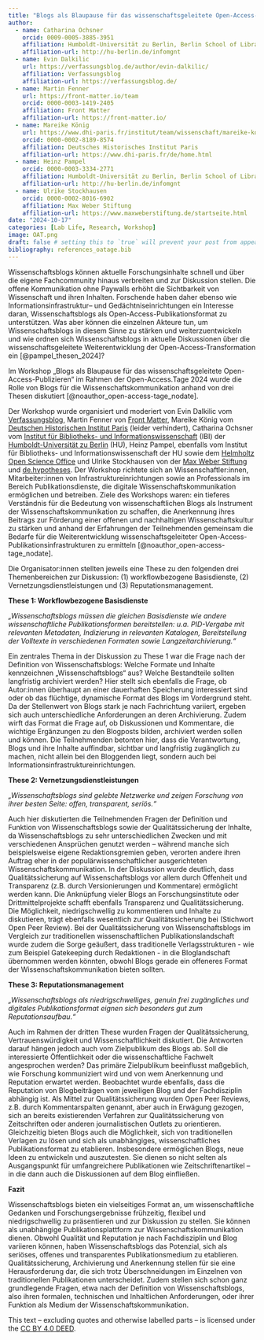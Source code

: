 ```yaml
---
title: "Blogs als Blaupause für das wissenschaftsgeleitete Open-Access-Publizieren"
author:
  - name: Catharina Ochsner
    orcid: 0009-0005-3885-3951 
    affiliation: Humboldt-Universität zu Berlin, Berlin School of Library and Information Science
    affiliation-url: http://hu-berlin.de/infomgnt 
  - name: Evin Dalkilic
    url: https://verfassungsblog.de/author/evin-dalkilic/
    affiliation: Verfassungsblog
    affiliation-url: https://verfassungsblog.de/
  - name: Martin Fenner
    url: https://front-matter.io/team
    orcid: 0000-0003-1419-2405
    affiliation: Front Matter
    affiliation-url: https://front-matter.io/
  - name: Mareike König
    url: https://www.dhi-paris.fr/institut/team/wissenschaft/mareike-koenig.html
    orcid: 0000-0002-8189-8574
    affiliation: Deutsches Historisches Institut Paris
    affiliation-url: https://www.dhi-paris.fr/de/home.html
  - name: Heinz Pampel
    orcid: 0000-0003-3334-2771
    affiliation: Humboldt-Universität zu Berlin, Berlin School of Library and Information Science & Helmholtz-Gemeinschaft, Helmholtz Open Science Office
    affiliation-url: http://hu-berlin.de/infomgnt
  - name: Ulrike Stockhausen
    orcid: 0000-0002-8016-6902
    affiliation: Max Weber Stiftung
    affiliation-url: https://www.maxweberstiftung.de/startseite.html
date: "2024-10-17"
categories: [Lab Life, Research, Workshop]
image: OAT.png
draft: false # setting this to `true` will prevent your post from appearing on your listing page until you're ready!
bibliography: references_oatage.bib
---
```


Wissenschaftsblogs können aktuelle Forschungsinhalte schnell und über die eigene Fachcommunity hinaus verbreiten und zur Diskussion stellen. Die offene Kommunikation ohne Paywalls erhöht die Sichtbarkeit von Wissenschaft und ihren Inhalten. Forschende haben daher ebenso wie Informationsinfrastruktur-- und Gedächtniseinrichtungen ein Interesse daran, Wissenschaftsblogs als Open-Access-Publikationsformat zu unterstützen. Was aber können die einzelnen Akteure tun, um Wissenschaftsblogs in diesem Sinne zu stärken und weiterzuentwickeln und wie ordnen sich Wissenschaftsblogs in aktuelle Diskussionen über die wissenschaftsgeleitete Weiterentwicklung der Open-Access-Transformation ein [@pampel_thesen_2024]?

Im Workshop „Blogs als Blaupause für das wissenschaftsgeleitete Open-Access-Publizieren“ im Rahmen der Open-Access.Tage 2024 wurde die Rolle von Blogs für die Wissenschaftskommunikation anhand von drei Thesen diskutiert [@noauthor_open-access-tage_nodate].

Der Workshop wurde organisiert und moderiert von Evin Dalkilic vom [Verfassungsblog](https://verfassungsblog.de/), Martin Fenner von [Front Matter](https://front-matter.io/), Mareike König vom [Deutschen Historischen Institut Paris](https://www.dhi-paris.fr/home.html) (leider verhindert), Catharina Ochsner vom [Institut für Bibliotheks- und Informationswissenschaft](https://www.ibi.hu-berlin.de/de) (IBI) der [Humboldt-Universität zu Berlin](https://www.hu-berlin.de/de) (HU), Heinz Pampel, ebenfalls vom Institut für Bibliotheks- und Informationswissenschaft der HU sowie dem [Helmholtz Open Science Office](https://os.helmholtz.de/) und Ulrike Stockhausen von der [Max Weber Stiftung](https://www.maxweberstiftung.de/startseite.html) und [de.hypotheses](https://de.hypotheses.org/). Der Workshop richtete sich an Wissenschaftler:innen, Mitarbeiter:innen von Infrastruktureinrichtungen sowie an Professionals im Bereich Publikationsdienste, die digitale Wissenschaftskommunikation ermöglichen und betreiben. Ziele des Workshops waren: ein tieferes Verständnis für die Bedeutung von wissenschaftlichen Blogs als Instrument der Wissenschaftskommunikation zu schaffen, die Anerkennung ihres Beitrags zur Förderung einer offenen und nachhaltigen Wissenschaftskultur zu stärken und anhand der Erfahrungen der Teilnehmenden gemeinsam die Bedarfe für die Weiterentwicklung wissenschaftsgeleiteter Open-Access-Publikationsinfrastrukturen zu ermitteln [@noauthor_open-access-tage_nodate].

Die Organisator:innen stellten jeweils eine These zu den folgenden drei Themenbereichen zur Diskussion: (1) workflowbezogene Basisdienste, (2) Vernetzungsdienstleistungen und (3) Reputationsmanagement.

**These 1: Workflowbezogene Basisdienste**

*„Wissenschaftsblogs müssen die gleichen Basisdienste wie andere wissenschaftliche Publikationsformen bereitstellen: u.a. PID-Vergabe mit relevanten Metadaten, Indizierung in relevanten Katalogen, Bereitstellung der Volltexte in verschiedenen Formaten sowie Langzeitarchivierung.“*

Ein zentrales Thema in der Diskussion zu These 1 war die Frage nach der Definition von Wissenschaftsblogs: Welche Formate und Inhalte kennzeichnen „Wissenschaftsblogs“ aus? Welche Bestandteile sollten langfristig archiviert werden? Hier stellt sich ebenfalls die Frage, ob Autor:innen überhaupt an einer dauerhaften Speicherung interessiert sind oder ob das flüchtige, dynamische Format des Blogs im Vordergrund steht. Da der Stellenwert von Blogs stark je nach Fachrichtung variiert, ergeben sich auch unterschiedliche Anforderungen an deren Archivierung. Zudem wirft das Format die Frage auf, ob Diskussionen und Kommentare, die wichtige Ergänzungen zu den Blogposts bilden, archiviert werden sollen und können. Die Teilnehmenden betonten hier, dass die Verantwortung, Blogs und ihre Inhalte auffindbar, sichtbar und langfristig zugänglich zu machen, nicht allein bei den Bloggenden liegt, sondern auch bei Informationsinfrastruktureinrichtungen.

**These 2: Vernetzungsdienstleistungen**

*„Wissenschaftsblogs sind gelebte Netzwerke und zeigen Forschung von ihrer besten Seite: offen, transparent, seriös.“*

Auch hier diskutierten die Teilnehmenden Fragen der Definition und Funktion von Wissenschaftsblogs sowie der Qualitätssicherung der Inhalte, da Wissenschaftsblogs zu sehr unterschiedlichen Zwecken und mit verschiedenen Ansprüchen genutzt werden – während manche sich beispielsweise eigene Redaktionsgremien geben, verorten andere ihren Auftrag eher in der populärwissenschaftlicher ausgerichteten Wissenschaftskommunikation. In der Diskussion wurde deutlich, dass Qualitätssicherung auf Wissenschaftsblogs vor allem durch Offenheit und Transparenz (z.B. durch Versionierungen und Kommentare) ermöglicht werden kann. Die Anknüpfung vieler Blogs an Forschungsinstitute oder Drittmittelprojekte schafft ebenfalls Transparenz und Qualitätssicherung. Die Möglichkeit, niedrigschwellig zu kommentieren und Inhalte zu diskutieren, trägt ebenfalls wesentlich zur Qualitätssicherung bei (Stichwort Open Peer Review). Bei der Qualitätssicherung von Wissenschaftsblogs im Vergleich zur traditionellen wissenschaftlichen Publikationslandschaft wurde zudem die Sorge geäußert, dass traditionelle Verlagsstrukturen - wie zum Beispiel Gatekeeping durch Redaktionen - in die Bloglandschaft übernommen werden könnten, obwohl Blogs gerade ein offeneres Format der Wissenschaftskommunikation bieten sollten.

**These 3: Reputationsmanagement**

*„Wissenschaftsblogs als niedrigschwelliges, genuin frei zugängliches und digitales Publikationsformat eignen sich besonders gut zum Reputationsaufbau.“*

Auch im Rahmen der dritten These wurden Fragen der Qualitätssicherung, Vertrauenswürdigkeit und Wissenschaftlichkeit diskutiert. Die Antworten darauf hängen jedoch auch vom Zielpublikum des Blogs ab. Soll die interessierte Öffentlichkeit oder die wissenschaftliche Fachwelt angesprochen werden? Das primäre Zielpublikum beeinflusst maßgeblich, wie Forschung kommuniziert wird und von wem Anerkennung und Reputation erwartet werden. Beobachtet wurde ebenfalls, dass die Reputation von Blogbeiträgen vom jeweiligen Blog und der Fachdisziplin abhängig ist. Als Mittel zur Qualitätssicherung wurden Open Peer Reviews, z.B. durch Kommentarspalten genannt, aber auch in Erwägung gezogen, sich an bereits existierenden Verfahren zur Qualitätssicherung von Zeitschriften oder anderen journalistischen Outlets zu orientieren. Gleichzeitig bieten Blogs auch die Möglichkeit, sich von traditionellen Verlagen zu lösen und sich als unabhängiges, wissenschaftliches Publikationsformat zu etablieren. Insbesondere ermöglichen Blogs, neue Ideen zu entwickeln und auszutesten. Sie dienen so nicht selten als Ausgangspunkt für umfangreichere Publikationen wie Zeitschriftenartikel – in die dann auch die Diskussionen auf dem Blog einfließen.

**Fazit**

Wissenschaftsblogs bieten ein vielseitiges Format an, um wissenschaftliche Gedanken und Forschungsergebnisse frühzeitig, flexibel und niedrigschwellig zu präsentieren und zur Diskussion zu stellen. Sie können als unabhängige Publikationsplattform zur Wissenschaftskommunikation dienen. Obwohl Qualität und Reputation je nach Fachdisziplin und Blog variieren können, haben Wissenschaftsblogs das Potenzial, sich als seriöses, offenes und transparentes Publikationsmedium zu etablieren. Qualitätssicherung, Archivierung und Anerkennung stellen für sie eine Herausforderung dar, die sich trotz Überschneidungen im Einzelnen von traditionellen Publikationen unterscheidet. Zudem stellen sich schon ganz grundlegende Fragen, etwa nach der Definition von Wissenschaftsblogs, also ihren formalen, technischen und Inhaltlichen Anforderungen, oder ihrer Funktion als Medium der Wissenschaftskommunikation.

This text – excluding quotes and otherwise labelled parts – is licensed under the [CC BY 4.0 DEED](https://creativecommons.org/licenses/by/4.0/deed.de).
